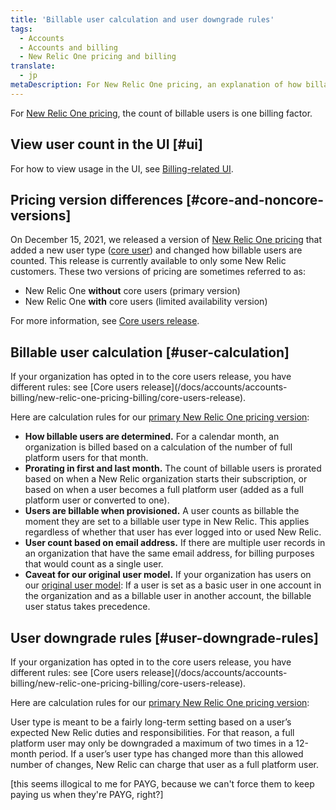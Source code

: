 ```yaml
---
title: 'Billable user calculation and user downgrade rules'
tags:
  - Accounts
  - Accounts and billing
  - New Relic One pricing and billing
translate:
  - jp
metaDescription: For New Relic One pricing, an explanation of how billable users are calculated and rules for downgrading users.
---
```


For [New Relic One pricing](/docs/accounts/accounts-billing/new-relic-one-pricing-billing/new-relic-one-pricing-billing), the count of billable users is one billing factor. 

## View user count in the UI [#ui]

For how to view usage in the UI, see [Billing-related UI](/docs/accounts/accounts-billing/general-account-settings/introduction-account-settings).

## Pricing version differences [#core-and-noncore-versions]

On December 15, 2021, we released a version of [New Relic One pricing](/docs/accounts/accounts-billing/new-relic-one-pricing-billing/new-relic-one-pricing-billing) that added a new user type ([core user](/docs/accounts/accounts-billing/new-relic-one-user-management/user-type)) and changed how billable users are counted. This release is currently available to only some New Relic customers. These two versions of pricing are sometimes referred to as: 

* New Relic One **without** core users (primary version)
* New Relic One **with** core users (limited availability version)

For more information, see [Core users release](/docs/accounts/accounts-billing/new-relic-one-pricing-billing/core-users-release).

## Billable user calculation [#user-calculation]

<Callout variant="important">
If your organization has opted in to the core users release, you have different rules: see [Core users release](/docs/accounts/accounts-billing/new-relic-one-pricing-billing/core-users-release). 
</Callout>

Here are calculation rules for our [primary New Relic One pricing version](#core-and-noncore-versions):  

* **How billable users are determined.** For a calendar month, an organization is billed based on a calculation of the number of full platform users for that month. 
* **Prorating in first and last month.** The count of billable users is prorated based on when a New Relic organization starts their subscription, or based on when a user becomes a full platform user (added as a full platform user or converted to one).
* **Users are billable when provisioned.** A user counts as billable the moment they are set to a billable user type in New Relic. This applies regardless of whether that user has ever logged into or used New Relic. 
* **User count based on email address.** If there are multiple user records in an organization that have the same email address, for billing purposes that would count as a single user.
* **Caveat for our original user model.** If your organization has users on our [original user model](?): If a user is set as a basic user in one account in the organization and as a billable user in another account, the billable user status takes precedence.


## User downgrade rules [#user-downgrade-rules]

<Callout variant="important">
If your organization has opted in to the core users release, you have different rules: see [Core users release](/docs/accounts/accounts-billing/new-relic-one-pricing-billing/core-users-release). 
</Callout>

Here are calculation rules for our [primary New Relic One pricing version](#core-and-noncore-versions):  

User type is meant to be a fairly long-term setting based on a user’s expected New Relic duties and responsibilities. For that reason, a full platform user may only be downgraded a maximum of two times in a 12-month period. If a user’s user type has changed more than this allowed number of changes, New Relic can charge that user as a full platform user. 

[this seems illogical to me for PAYG, because we can't force them to keep paying us when they're PAYG, right?]
